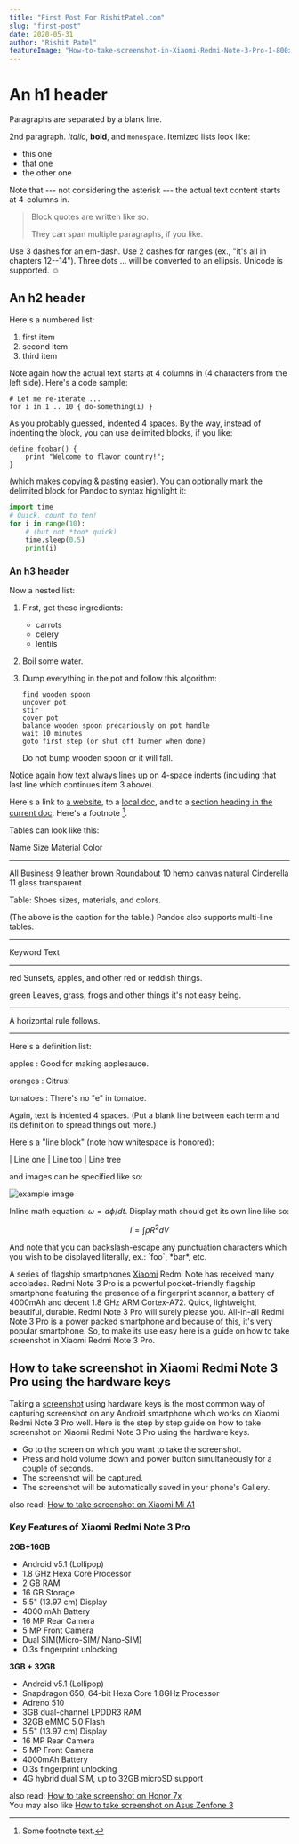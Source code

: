 ```yaml
---
title: "First Post For RishitPatel.com"
slug: "first-post"
date: 2020-05-31
author: "Rishit Patel"
featureImage: "How-to-take-screenshot-in-Xiaomi-Redmi-Note-3-Pro-1-800x445.jpg"
---
```


An h1 header
============

Paragraphs are separated by a blank line.

2nd paragraph. *Italic*, **bold**, and `monospace`. Itemized lists
look like:

  * this one
  * that one
  * the other one

Note that --- not considering the asterisk --- the actual text
content starts at 4-columns in.

> Block quotes are
> written like so.
>
> They can span multiple paragraphs,
> if you like.

Use 3 dashes for an em-dash. Use 2 dashes for ranges (ex., "it's all
in chapters 12--14"). Three dots ... will be converted to an ellipsis.
Unicode is supported. ☺



An h2 header
------------

Here's a numbered list:

 1. first item
 2. second item
 3. third item

Note again how the actual text starts at 4 columns in (4 characters
from the left side). Here's a code sample:

    # Let me re-iterate ...
    for i in 1 .. 10 { do-something(i) }

As you probably guessed, indented 4 spaces. By the way, instead of
indenting the block, you can use delimited blocks, if you like:

~~~
define foobar() {
    print "Welcome to flavor country!";
}
~~~

(which makes copying & pasting easier). You can optionally mark the
delimited block for Pandoc to syntax highlight it:

~~~python
import time
# Quick, count to ten!
for i in range(10):
    # (but not *too* quick)
    time.sleep(0.5)
    print(i)
~~~



### An h3 header ###

Now a nested list:

 1. First, get these ingredients:

      * carrots
      * celery
      * lentils

 2. Boil some water.

 3. Dump everything in the pot and follow
    this algorithm:

        find wooden spoon
        uncover pot
        stir
        cover pot
        balance wooden spoon precariously on pot handle
        wait 10 minutes
        goto first step (or shut off burner when done)

    Do not bump wooden spoon or it will fall.

Notice again how text always lines up on 4-space indents (including
that last line which continues item 3 above).

Here's a link to [a website](http://foo.bar), to a [local
doc](local-doc.html), and to a [section heading in the current
doc](#an-h2-header). Here's a footnote [^1].

[^1]: Some footnote text.

Tables can look like this:

Name           Size  Material      Color
------------- -----  ------------  ------------
All Business      9  leather       brown
Roundabout       10  hemp canvas   natural
Cinderella       11  glass         transparent

Table: Shoes sizes, materials, and colors.

(The above is the caption for the table.) Pandoc also supports
multi-line tables:

--------  -----------------------
Keyword   Text
--------  -----------------------
red       Sunsets, apples, and
          other red or reddish
          things.

green     Leaves, grass, frogs
          and other things it's
          not easy being.
--------  -----------------------

A horizontal rule follows.

***

Here's a definition list:

apples
  : Good for making applesauce.

oranges
  : Citrus!

tomatoes
  : There's no "e" in tomatoe.

Again, text is indented 4 spaces. (Put a blank line between each
term and  its definition to spread things out more.)

Here's a "line block" (note how whitespace is honored):

| Line one
|   Line too
| Line tree

and images can be specified like so:

![example image](example-image.jpg "An exemplary image")

Inline math equation: $\omega = d\phi / dt$. Display
math should get its own line like so:

$$I = \int \rho R^{2} dV$$

And note that you can backslash-escape any punctuation characters
which you wish to be displayed literally, ex.: \`foo\`, \*bar\*, etc.

A series of flagship smartphones [Xiaomi](http://amzn.to/2ItKNCO) Redmi Note has received many accolades. Redmi Note 3 Pro is a powerful pocket-friendly flagship smartphone featuring the presence of a fingerprint scanner, a battery of 4000mAh and decent 1.8 GHz ARM Cortex-A72. Quick, lightweight, beautiful, durable. Redmi Note 3 Pro will surely please you. All-in-all Redmi Note 3 Pro is a power packed smartphone and because of this, it's very popular smartphone. So, to make its use easy here is a guide on how to take screenshot in Xiaomi Redmi Note 3 Pro.

How to take screenshot in Xiaomi Redmi Note 3 Pro using the hardware keys
-------------------------------------------------------------------------

Taking a [screenshot](https://rishitpatel.com/tag/screenshot/) using hardware keys is the most common way of capturing screenshot on any Android smartphone which works on Xiaomi Redmi Note 3 Pro well. Here is the step by step guide on how to take screenshot on Xiaomi Redmi Note 3 Pro using the hardware keys.

-   Go to the screen on which you want to take the screenshot.
-   Press and hold volume down and power button simultaneously for a couple of seconds.
-   The screenshot will be captured.
-   The screenshot will be automatically saved in your phone's Gallery.

also read: [How to take screenshot on Xiaomi Mi A1](http://rishitpatel.com/how-to-take-screenshot-on-xiaomi-mi-a1/)

### Key Features of Xiaomi Redmi Note 3 Pro

**2GB+16GB**

-   Android v5.1 (Lollipop)
-   1.8 GHz Hexa Core Processor
-   2 GB RAM
-   16 GB Storage
-   5.5" (13.97 cm) Display
-   4000 mAh Battery
-   16 MP Rear Camera
-   5 MP Front Camera
-   Dual SIM(Micro-SIM/ Nano-SIM)
-   0.3s fingerprint unlocking

**3GB + 32GB**

-   Android v5.1 (Lollipop)
-   Snapdragon 650, 64-bit Hexa Core 1.8GHz Processor
-   Adreno 510
-   3GB dual-channel LPDDR3 RAM
-   32GB eMMC 5.0 Flash
-   5.5" (13.97 cm) Display
-   16 MP Rear Camera
-   5 MP Front Camera
-   4000mAh Battery
-   0.3s fingerprint unlocking
-   4G hybrid dual SIM, up to 32GB microSD support

also read: [How to take ](https://rishitpatel.com/how-to-take-screenshot-on-honor-7x/)[screenshot on Honor 7x](https://rishitpatel.com/how-to-take-screenshot-on-honor-7x/)\
You may also like [How to take screenshot on Asus Zenfone 3](https://rishitpatel.com/how-to-take-screenshot-on-asus-zenfone-3/)